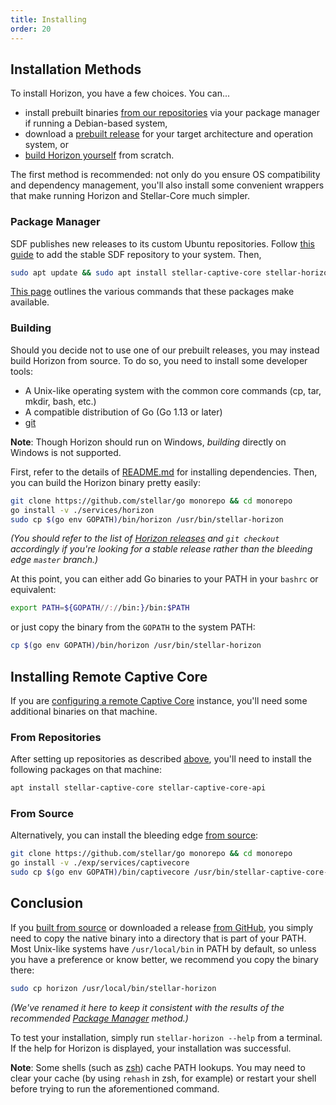 ```yaml
---
title: Installing
order: 20
---
```




## Installation Methods

To install Horizon, you have a few choices. You can...
  - install prebuilt binaries [from our repositories](#package-manager) via your package manager if running a Debian-based system,
  - download a [prebuilt release](https://github.com/stellar/go/releases) for your target architecture and operation system, or
  - [build Horizon yourself](#building) from scratch. 

The first method is recommended: not only do you ensure OS compatibility and dependency management, you'll also install some convenient wrappers that make running Horizon and Stellar-Core much simpler.

### Package Manager
SDF publishes new releases to its custom Ubuntu repositories. Follow [this guide](https://github.com/stellar/packages/blob/master/docs/adding-the-sdf-stable-repository-to-your-system.md#adding-the-sdf-stable-repository-to-your-system) to add the stable SDF repository to your system. Then, 

<CodeExample>

```bash
sudo apt update && sudo apt install stellar-captive-core stellar-horizon
```

</CodeExample>

[This page](https://github.com/stellar/packages/blob/master/docs/installing-individual-packages.md#installing-individual-packages) outlines the various commands that these packages make available.

### Building
Should you decide not to use one of our prebuilt releases, you may instead build Horizon from source. To do so, you need to install some developer tools:

- A Unix-like operating system with the common core commands (cp, tar, mkdir, bash, etc.)
- A compatible distribution of Go (Go 1.13 or later)
- [git](https://git-scm.com/)

**Note**: Though Horizon should run on Windows, *building* directly on Windows is not supported.

First, refer to the details of [README.md](https://github.com/stellar/go/blob/master/README.md#dependencies) for installing dependencies. Then, you can build the Horizon binary pretty easily:

<CodeExample>

```bash
git clone https://github.com/stellar/go monorepo && cd monorepo
go install -v ./services/horizon
sudo cp $(go env GOPATH)/bin/horizon /usr/bin/stellar-horizon
```

</CodeExample>

_(You should refer to the list of [Horizon releases](https://github.com/stellar/go/releases) and `git checkout` accordingly if you're looking for a stable release rather than the bleeding edge `master` branch.)_

At this point, you can either add Go binaries to your PATH in your `bashrc` or equivalent:

<CodeExample>

```bash
export PATH=${GOPATH//://bin:}/bin:$PATH
```

</CodeExample>

or just copy the binary from the `GOPATH` to the system PATH:

<CodeExample>

```bash
cp $(go env GOPATH)/bin/horizon /usr/bin/stellar-horizon
```

</CodeExample>


## Installing Remote Captive Core

If you are [configuring a remote Captive Core](./configuring#remote-captive-core) instance, you'll need some additional binaries on that machine.

### From Repositories
After setting up repositories as described [above](#package-manager), you'll need to install the following packages on that machine:

<CodeExample>

```bash
apt install stellar-captive-core stellar-captive-core-api
```

</CodeExample>

### From Source
Alternatively, you can install the bleeding edge [from source](https://github.com/stellar/go/exp/services/captivecore):

<CodeExample>

```bash
git clone https://github.com/stellar/go monorepo && cd monorepo
go install -v ./exp/services/captivecore
sudo cp $(go env GOPATH)/bin/captivecore /usr/bin/stellar-captive-core-api
```

</CodeExample>


## Conclusion
If you [built from source](#building) or downloaded a release [from GitHub](https://github.com/stellar/go/releases), you simply need to copy the native binary into a directory that is part of your PATH. Most Unix-like systems have `/usr/local/bin` in PATH by default, so unless you have a preference or know better, we recommend you copy the binary there:

<CodeExample>

```bash
sudo cp horizon /usr/local/bin/stellar-horizon
```

</CodeExample>

_(We've renamed it here to keep it consistent with the results of the recommended [Package Manager](#package-manager) method.)_

To test your installation, simply run `stellar-horizon --help` from a terminal. If the help for Horizon is displayed, your installation was successful.

**Note**: Some shells (such as [zsh](https://www.zsh.org/)) cache PATH lookups. You may need to clear your cache (by using `rehash` in zsh, for example) or restart your shell before trying to run the aforementioned command.
